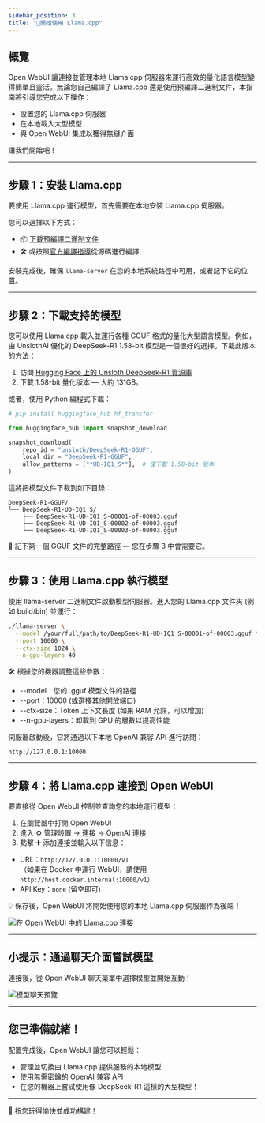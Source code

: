 ```yaml
---
sidebar_position: 3
title: "🦙開始使用 Llama.cpp"
---
```


## 概覽

Open WebUI 讓連接並管理本地 Llama.cpp 伺服器來運行高效的量化語言模型變得簡單且靈活。無論您自己編譯了 Llama.cpp 還是使用預編譯二進制文件，本指南將引導您完成以下操作：

- 設置您的 Llama.cpp 伺服器
- 在本地載入大型模型
- 與 Open WebUI 集成以獲得無縫介面

讓我們開始吧！

---

## 步驟 1：安裝 Llama.cpp

要使用 Llama.cpp 運行模型，首先需要在本地安裝 Llama.cpp 伺服器。

您可以選擇以下方式：

- 📦 [下載預編譯二進制文件](https://github.com/ggerganov/llama.cpp/releases)
- 🛠️ 或按照[官方編譯指導](https://github.com/ggerganov/llama.cpp/blob/master/docs/build.md)從源碼進行編譯

安裝完成後，確保 `llama-server` 在您的本地系統路徑中可用，或者記下它的位置。

---

## 步驟 2：下載支持的模型

您可以使用 Llama.cpp 載入並運行各種 GGUF 格式的量化大型語言模型。例如，由 UnslothAI 優化的 DeepSeek-R1 1.58-bit 模型是一個很好的選擇。下載此版本的方法：

1. 訪問 [Hugging Face 上的 Unsloth DeepSeek-R1 資源庫](https://huggingface.co/unsloth/DeepSeek-R1-GGUF)
2. 下載 1.58-bit 量化版本 — 大約 131GB。

或者，使用 Python 編程式下載：

```python
# pip install huggingface_hub hf_transfer

from huggingface_hub import snapshot_download

snapshot_download(
    repo_id = "unsloth/DeepSeek-R1-GGUF",
    local_dir = "DeepSeek-R1-GGUF",
    allow_patterns = ["*UD-IQ1_S*"],  # 僅下載 1.58-bit 版本
)
```

這將把模型文件下載到如下目錄：
```
DeepSeek-R1-GGUF/
└── DeepSeek-R1-UD-IQ1_S/
    ├── DeepSeek-R1-UD-IQ1_S-00001-of-00003.gguf
    ├── DeepSeek-R1-UD-IQ1_S-00002-of-00003.gguf
    └── DeepSeek-R1-UD-IQ1_S-00003-of-00003.gguf
```

📍 記下第一個 GGUF 文件的完整路徑 — 您在步驟 3 中會需要它。

---

## 步驟 3：使用 Llama.cpp 執行模型

使用 llama-server 二進制文件啟動模型伺服器。進入您的 Llama.cpp 文件夾 (例如 build/bin) 並運行：

```bash
./llama-server \
  --model /your/full/path/to/DeepSeek-R1-UD-IQ1_S-00001-of-00003.gguf \
  --port 10000 \
  --ctx-size 1024 \
  --n-gpu-layers 40
```

🛠️ 根據您的機器調整這些參數：

- --model：您的 .gguf 模型文件的路徑
- --port：10000 (或選擇其他開放端口)
- --ctx-size：Token 上下文長度 (如果 RAM 允許，可以增加)
- --n-gpu-layers：卸載到 GPU 的層數以提高性能

伺服器啟動後，它將通過以下本地 OpenAI 兼容 API 進行訪問：

```
http://127.0.0.1:10000
```

---

## 步驟 4：將 Llama.cpp 連接到 Open WebUI

要直接從 Open WebUI 控制並查詢您的本地運行模型：

1. 在瀏覽器中打開 Open WebUI
2. 進入 ⚙️ 管理設置 → 連接 → OpenAI 連接
3. 點擊 ➕ 添加連接並輸入以下信息：

- URL：`http://127.0.0.1:10000/v1`  
  （如果在 Docker 中運行 WebUI，請使用 `http://host.docker.internal:10000/v1`）
- API Key：`none` (留空即可)

💡 保存後，Open WebUI 將開始使用您的本地 Llama.cpp 伺服器作為後端！

![在 Open WebUI 中的 Llama.cpp 連接](/images/tutorials/deepseek/connection.png)

---

## 小提示：通過聊天介面嘗試模型

連接後，從 Open WebUI 聊天菜單中選擇模型並開始互動！

![模型聊天預覽](/images/tutorials/deepseek/response.png)

---

## 您已準備就緒！

配置完成後，Open WebUI 讓您可以輕鬆：

- 管理並切換由 Llama.cpp 提供服務的本地模型
- 使用無需密鑰的 OpenAI 兼容 API
- 在您的機器上嘗試使用像 DeepSeek-R1 這樣的大型模型！

---

🚀 祝您玩得愉快並成功構建！